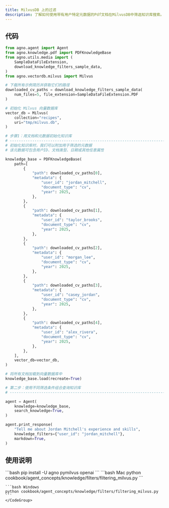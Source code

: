 ```yaml
---
title: MilvusDB 上的过滤
description: 了解如何使用带有用户特定元数据的Pdf文档在MilvusDB中筛选知识库搜索。
---
```

## 代码

```python
from agno.agent import Agent
from agno.knowledge.pdf import PDFKnowledgeBase
from agno.utils.media import (
    SampleDataFileExtension,
    download_knowledge_filters_sample_data,
)
from agno.vectordb.milvus import Milvus

# 下载所有示例简历并获取它们的路径
downloaded_cv_paths = download_knowledge_filters_sample_data(
    num_files=5, file_extension=SampleDataFileExtension.PDF
)

# 初始化 Milvus 向量数据库
vector_db = Milvus(
    collection="recipes",
    uri="tmp/milvus.db",
)

# 步骤1：用文档和元数据初始化知识库
# ------------------------------------------------------------------------------
# 初始化知识库时，我们可以附加用于筛选的元数据
# 该元数据可包含用户ID、文档类型、日期或其他任意属性

knowledge_base = PDFKnowledgeBase(
    path=[
        {
            "path": downloaded_cv_paths[0],
            "metadata": {
                "user_id": "jordan_mitchell",
                "document_type": "cv",
                "year": 2025,
            },
        },
        {
            "path": downloaded_cv_paths[1],
            "metadata": {
                "user_id": "taylor_brooks",
                "document_type": "cv",
                "year": 2025,
            },
        },
        {
            "path": downloaded_cv_paths[2],
            "metadata": {
                "user_id": "morgan_lee",
                "document_type": "cv",
                "year": 2025,
            },
        },
        {
            "path": downloaded_cv_paths[3],
            "metadata": {
                "user_id": "casey_jordan",
                "document_type": "cv",
                "year": 2025,
            },
        },
        {
            "path": downloaded_cv_paths[4],
            "metadata": {
                "user_id": "alex_rivera",
                "document_type": "cv",
                "year": 2025,
            },
        },
    ],
    vector_db=vector_db,
)

# 将所有文档加载到向量数据库中
knowledge_base.load(recreate=True)

# 第二步：使用不同筛选条件组合查询知识库
# ------------------------------------------------------------------------------

agent = Agent(
    knowledge=knowledge_base,
    search_knowledge=True,
)

agent.print_response(
    "Tell me about Jordan Mitchell's experience and skills",
    knowledge_filters={"user_id": "jordan_mitchell"},
    markdown=True,
)
```

## 使用说明

<Steps>
  <Step title="安装库">
    ```bash
    pip install -U agno pymilvus openai
    ```
  </Step>

  <Step title="运行示例">
    <CodeGroup>
    ```bash Mac
    python cookbook/agent_concepts/knowledge/filters/filtering_milvus.py
    ```

    ```bash Windows
    python cookbook/agent_concepts/knowledge/filters/filtering_milvus.py
    ```
    </CodeGroup>
  </Step>
</Steps>